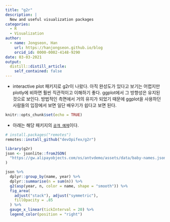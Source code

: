 ```yaml
---
title: "g2r"
description: |
  New and useful visualization packages
categories:
  - R
  - Visualization
author:
  - name: Jongseon, Han
    url: https://hanjongseon.github.io/blog
    orcid_id: 0000-0002-4148-9290
date: 03-03-2021
output:
  distill::distill_article:
    self_contained: false
---
```



- interactive plot 패키지로 g2r이 나왔다. 아직 완성도가 있다고 보기는 어렵지만 plotly에 비하면 훨씬 직관적이고 이해하기 좋다. ggplot에서 그 방향성은 유지된 것으로 보인다. 방법적인 측면에서 거의 유지가 되었기 때문에 ggplot을 사용하던 사람들의 입장에서 보면 일단 배우기가 쉽다고 보면 된다.

```r
knitr::opts_chunk$set(echo = TRUE)
```

- 아래는 해당 패키지의 [`공개 예제`](https://g2r.opifex.org/index.html?fbclid=IwAR3NrNikgTn-9xIeNdCAkPkZGcqierfL2gZMJ7879sjiFjOSuBWdk9VDDaE)이다.

```r
# install.packages("remotes")
remotes::install_github("devOpifex/g2r")
```

```r
library(g2r)
json <- jsonlite::fromJSON(
  "https://gw.alipayobjects.com/os/antvdemo/assets/data/baby-names.json"
)

json %>%
  dplyr::group_by(name, year) %>%
  dplyr::summarise(n = sum(n)) %>%  
  g2(asp(year, n, color = name, shape = "smooth")) %>% 
  fig_area(
    adjust("stack"), adjust("symmetric"),
    fillOpacity = .85
  ) %>% 
  gauge_x_linear(tickInterval = 20) %>% 
  legend_color(position = "right")

```

